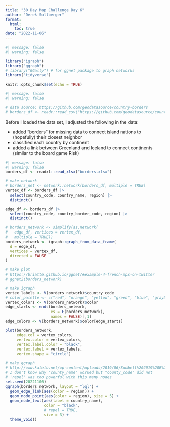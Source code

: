 ```yaml
---
title: "30 Day Map Challenge Day 6"
author: "Derek Sollberger"
format: 
  html:
    toc: true
date: "2022-11-06"
---
```


```r
#| message: false
#| warning: false

library("igraph")
library("ggraph")
# library("GGally") # for ggnet package to graph networks
library("tidyverse")

knitr::opts_chunk$set(echo = TRUE)
```

```r
#| message: false
#| warning: false

# data source: https://github.com/geodatasource/country-borders
# borders_df <- readr::read_csv("https://github.com/geodatasource/country-borders/blob/master/GEODATASOURCE-COUNTRY-BORDERS.CSV")
```

Before I loaded the data set, I adjusted the following in the data:

* added "borders" for missing data to connect island nations to (hopefully) their closest neighbor
* classified each country by continent
* added a link between Greenland and Iceland to connect continents (similar to the board game Risk)

```r
#| message: false
#| warning: false
borders_df <- readxl::read_xlsx("borders.xlsx")
```

```r
# make network
# borders_net <- network::network(borders_df, multiple = TRUE)
vertex_df <- borders_df |>
  select(country_code, country_name, region) |>
  distinct()

edge_df <- borders_df |>
  select(country_code, country_border_code, region) |>
  distinct()

# borders_network <- simplify(as.network(
#   edge_df, vertices = vertex_df,
#   multiple = TRUE))
borders_network <- igraph::graph_from_data_frame(
  d = edge_df,
  vertices = vertex_df,
  directed = FALSE
)
```

```r
# make plot
# https://briatte.github.io/ggnet/#example-4-french-mps-on-twitter
# ggnet2(borders_network)
```


```r
# make igraph
vertex_labels <- V(borders_network)$country_code
# color_palette <- c("red", "orange", "yellow", "green", "blue", "gray50", "purple")
vertex_colors <- V(borders_network)$color
edge_starts <- ends(borders_network,
                    es = E(borders_network),
                    names = FALSE)[,1]
edge_colors <- V(borders_network)$color[edge_starts]

plot(borders_network,
     edge.col = vertex_colors,
     vertex.color = vertex_colors,
     vertex.label.color = "black",
     vertex.label = vertex_labels,
     vertex.shape = "circle")
```

```r
# make ggraph
# http://www.kateto.net/wp-content/uploads/2019/06/Sunbelt%202019%20R%20Network%20Visualization%20Workshop.pdf
# I don't know why "county_name" worked but "county_code" did not
# 'repel' was too powerful with this many nodes
set.seed(20221106)
ggraph(borders_network, layout = "lgl") +
  geom_edge_link(aes(color = region)) + 
  geom_node_point(aes(color = region), size = 5) +
  geom_node_text(aes(label = country_name),
                 color = "black", 
                 # repel = TRUE,
                 size = 3) +
  theme_void()
```

